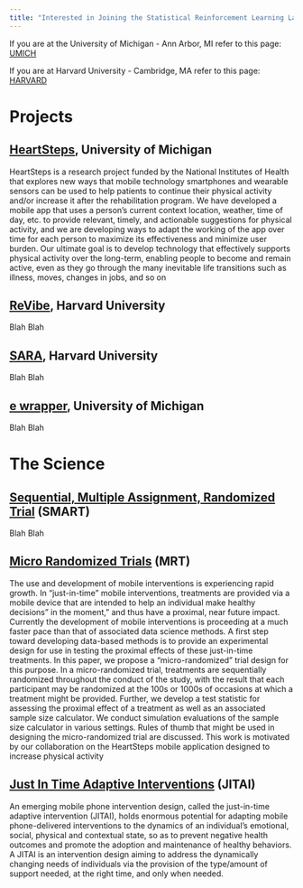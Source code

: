 ```yaml
---
title: "Interested in Joining the Statistical Reinforcement Learning Lab?"
---
```


If you are at the University of Michigan - Ann Arbor, MI refer to this page: [UMICH](umich.html)


If you are at Harvard University - Cambridge, MA refer to this page: [HARVARD](harvard.html)


# Projects

## [HeartSteps](http://www.heartsteps.net/), University of Michigan
HeartSteps is a research project funded by the National Institutes of Health that explores new ways that mobile technology smartphones and wearable sensors can be used to help patients to continue their physical activity and/or increase it after the rehabilitation program. We have developed a mobile app that uses a person's current context location, weather, time of day, etc. to provide relevant, timely, and actionable suggestions for physical activity, and we are developing ways to adapt the working of the app over time for each person to maximize its effectiveness and minimize user burden. Our ultimate goal is to develop technology that effectively supports physical activity over the long-term, enabling people to become and remain active, even as they go through the many inevitable life transitions such as illness, moves, changes in jobs, and so on


## [ReVibe](), Harvard University
Blah Blah


## [SARA](), Harvard University
Blah Blah


## [e wrapper](), University of Michigan
Blah Blah

#  The Science

## [Sequential, Multiple Assignment, Randomized Trial]() (SMART)
Blah Blah


## [Micro Randomized Trials]() (MRT)
The use and development of mobile interventions is experiencing rapid growth. In "just-in-time" mobile interventions, treatments are provided via a mobile device that are intended to help an individual make healthy decisions" in the moment," and thus have a proximal, near future impact. Currently the development of mobile interventions is proceeding at a much faster pace than that of associated data science methods. A first step toward developing data-based methods is to provide an experimental design for use in testing the proximal effects of these just-in-time treatments. In this paper, we propose a "micro-randomized" trial design for this purpose. In a micro-randomized trial, treatments are sequentially randomized throughout the conduct of the study, with the result that each participant may be randomized at the 100s or 1000s of occasions at which a treatment might be provided. Further, we develop a test statistic for assessing the proximal effect of a treatment as well as an associated sample size calculator. We conduct simulation evaluations of the sample size calculator in various settings. Rules of thumb that might be used in designing the micro-randomized trial are discussed. This work is motivated by our collaboration on the HeartSteps mobile application designed to increase physical activity


## [Just In Time Adaptive Interventions]() (JITAI)
An emerging mobile phone intervention design, called the just-in-time adaptive intervention
(JITAI), holds enormous potential for adapting mobile phone-delivered interventions to the dynamics of
an individual’s emotional, social, physical and contextual state, so as to prevent negative health outcomes
and promote the adoption and maintenance of healthy behaviors. A JITAI is an intervention design
aiming to address the dynamically changing needs of individuals via the provision of the type/amount of
support needed, at the right time, and only when needed.

